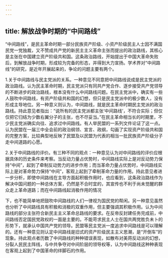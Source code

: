 ```yaml
---
---
---
```

title: 解放战争时期的“中间路线”
---



“中间路线”，是民主革命时期一部分民族资产阶级、小资产阶级民主人士因不满国民党一党独裁，又不赞成共产党的新民主主义革命主张而提出的政治路线，其核心是主张在中国建立资产阶级共和国。这条政治路线，开始提出于中国大革命失败后，到解放战争时期，形成较为完备的形态，并得到大力宣扬。学术界对“中间路线”的研究，是近年开展起来的，争论的问题主要有两个。

1.关于中间路线与民主党派的关系。一种意见不同意把中间路线说成是民主党派的政治路线。认为民主革命时期，民主党派只有同共产党合作、逐步接受共产党领导的不断进步的政治路线，根本没有什么中间路线问题。在民主党派中，确实有一些人鼓吹中间路线，有资产阶级共和国的幻想，但只是民主党派中的极少数人，没有形成主导地位。另一种意义则认为，中间路线，就是民主革命时期民主党派的政治路线。持此意见者指出：“说所有的民主党派都主张‘中间路线’，不符合实际；但仅仅把它归结为少数右翼分子的主张，也不尽妥当。”在民主革命相当长的时期里，不少民主党派确实向往、追求过中间路线。有人举民盟的一系列文件论证了这一点。认为民盟在一届三中全会前的政治纲领、宣言、政纲，勾画了实现资产阶级共和国的完整方案，比较典型地反映了民盟及以民盟为代表的相当一批民族资产阶级分子走中间道路的心愿。

2.关于中间路线的评价。有三种不同的观点：一种意见认为对中间路线的评价应根据具体的历史条件来考察。当反动力量占优势时，中间路线实际上是对反动势力保持“中间”，起到了牵制反动势力的进步作用；而当革命力量占优势时，中间路线实际上是对革命势力保持“中间”，客观上起到了牵制革命力量的作用。持此意见者进一步分析，即使中间路线在主导方面起积极作用时，也应看到，这条政治路线作为解决中国问题的一种总体方案，仍然是不合时宜的，其宣传也不利于尚未觉醒的群众走上革命道路；而在中间路线起消极作用的情况

下，也不能简单地把鼓吹中间路线的人们一律视为国民党的帮闲。另一种意见虽然也分析了中间路线具有积极和消极的双重作用，但主要强调其积极作用。认为中间路线的部分主张符合新民主主义革命总路线的要求。在反帝反封建任务完成前，中间路线否定国民党政权的一面是主要的。不能苛求民主人士在国共两党胜负未卜的形势下，就承认中国共产党的领导。民盟等民主党派一度追求中间路线是可以理解的。还有一种意见则认定中间路线是旧式的资产阶级民主主义思潮，是“开倒车”的现象。持此观点者历数了中间路线的种种错误表现，如散布对美蒋反动派的幻想，分裂人民民主阵线，与中共争夺对中间阶层的领导权等，认为中间路线这种种表现在客观上起到了中国革命的绊脚石的作用。